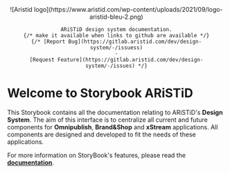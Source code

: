 
<Meta title="Introduction" />

<style>
{`
  .header-block, .storybook-intro {
    margin-bottom: 30px;
  }

  .header-block img {
    height: 100px;
  }
`}
</style>

<div align="center" className="header-block">
    ![Aristid logo](https://www.aristid.com/wp-content/uploads/2021/09/logo-aristid-bleu-2.png)

    ARiSTiD design system documentation.
    {/* make it available when links to github are available */}
    {/* [Report Bug](https://gitlab.aristid.com/dev/design-system/-/issuess)
    ·
    [Request Feature](https://gitlab.aristid.com/dev/design-system/-/issues) */}
</div>

# Welcome to Storybook ARiSTiD

This Storybook contains all the documentation relating to ARiSTiD's **Design System**.
The aim of this interface is to centralize all current and future components for **Omnipublish**, **Brand&Shop** and **xStream** applications.
All components are designed and developed to fit the needs of these applications.

For more information on StoryBook's features, please read the [**documentation**](https://storybook.js.org/docs/react/get-started/install/).